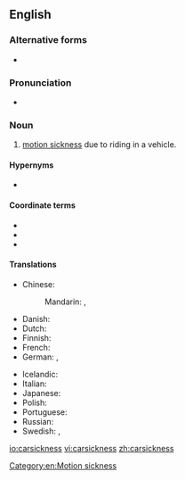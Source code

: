 {{also|car sickness}}
==English==

===Alternative forms===
* {{l|en|car sickness}}

===Pronunciation===
* {{a|UK}} {{IPA|/ˈkɑː(ɹ)ˌsɪk.nəs/|lang=en}}

===Noun===
{{en-noun|-}}

# [[motion sickness]] due to riding in a vehicle.

====Hypernyms====
* {{l|en|motion sickness}}

====Coordinate terms====
* {{l|en|airsickness}}
* {{l|en|seasickness}}
* {{l|en|trainsickness}}

====Translations====
{{trans-top|motion sickness due to riding in a vehicle}}
* Chinese:
*: Mandarin: {{t+|cmn|暈車|sc=Hani}}, {{t+|cmn|晕车|tr=yūnchē|sc=Hani}}
* Danish: {{t|da|køresyge}}
* Dutch: {{t|nl|wagenziekte|f}}
* Finnish: {{t|fi|matkapahoinvointi}}
* French: {{t+|fr|mal de la route|m}}
* German: {{t|de|Reisekrankheit|f}}, {{t|de|Autokrankheit|f}}
{{trans-mid}}
* Icelandic: {{t|is|bílveiki|f}}
* Italian: {{t|it|mal d'auto|m}}
* Japanese: {{t|ja|車酔い|tr=くるまよい, kurumayoi}}
* Polish: {{t+|pl|choroba lokomocyjna|f}}
* Portuguese: {{t|pt|enjoo de viagem|m}}
* Russian: {{t|ru|[[тошнота́]] от [[поездка|пое́здки]] в [[автотранспорт|автотра́нспорте]]|f}}
* Swedish: {{t|sv|åksjuka}}, {{t|sv|rörelsesjuka}}
{{trans-bottom}}

[[Category:en:Motion sickness]]

[[io:carsickness]]
[[vi:carsickness]]
[[zh:carsickness]]